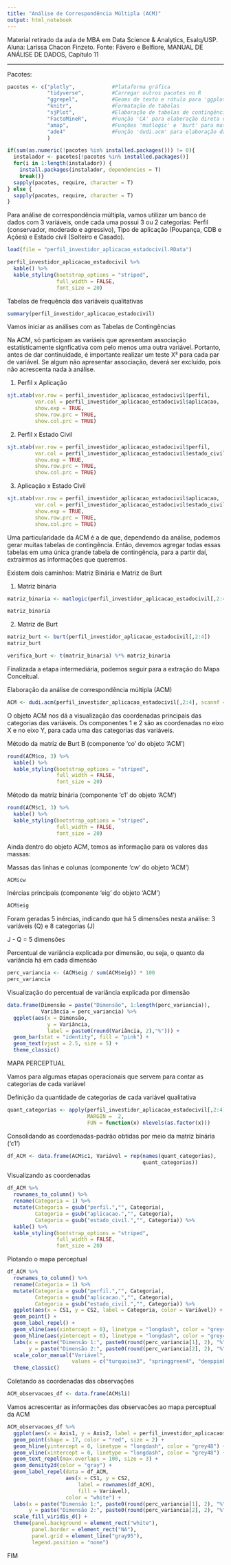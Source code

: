 ---
title: "Análise de Correspondência Múltipla (ACM)"
output: html_notebook
---

Material retirado da aula de MBA em Data Science & Analytics, Esalq/USP. Aluna: Larissa Chacon Finzeto.
Fonte: Fávero e Belfiore, MANUAL DE ANÁLISE DE DADOS, Capítulo 11

---

Pacotes:

```{r}
pacotes <- c("plotly",            #Plataforma gráfica
             "tidyverse",         #Carregar outros pacotes no R
             "ggrepel",           #Geoms de texto e rótulo para 'ggplot2', que ajudam a evitar sobreposição de textos
             "knitr",             #Formatação de tabelas
             "sjPlot",            #Elaboração de tabelas de contingência
             "FactoMineR",        #Função 'CA' para elaboração direta da Anacor
             "amap",              #Funções 'matlogic' e 'burt' para matrizes binária e de Burt
             "ade4"               #Função 'dudi.acm' para elaboração da ACM
             )

if(sum(as.numeric(!pacotes %in% installed.packages())) != 0){
  instalador <- pacotes[!pacotes %in% installed.packages()]
  for(i in 1:length(instalador)) {
    install.packages(instalador, dependencies = T)
    break()}
  sapply(pacotes, require, character = T) 
} else {
  sapply(pacotes, require, character = T) 
}
```

Para análise de correspondência múltipla, vamos utilizar um banco de dados com 3 variáveis, onde cada uma possui 3 ou 2 categorias: Perfil (conservador, moderado e agressivo), Tipo de aplicação (Poupança, CDB e Ações) e Estado civil (Solteiro e Casado).

```{r}

load(file = "perfil_investidor_aplicacao_estadocivil.RData")

perfil_investidor_aplicacao_estadocivil %>%
  kable() %>%
  kable_styling(bootstrap_options = "striped", 
                full_width = FALSE,
                font_size = 20)
```

Tabelas de frequência das variáveis qualitativas

```{r}

summary(perfil_investidor_aplicacao_estadocivil)

```

Vamos iniciar as análises com as Tabelas de Contingências

Na ACM, só participam as variáeis que apresentam associação estatisticamente signficativa com pelo menos uma outra variável. Portanto, antes de dar continuidade, é importante realizar um teste X² para cada par de variável. Se algum não apresentar associação, deverá ser excluído, pois não acrescenta nada à análise.

(1) Perfil x Aplicação

```{r}

sjt.xtab(var.row = perfil_investidor_aplicacao_estadocivil$perfil,
         var.col = perfil_investidor_aplicacao_estadocivil$aplicacao,
         show.exp = TRUE,
         show.row.prc = TRUE,
         show.col.prc = TRUE)

```

(2) Perfil x Estado Civil

```{r}

sjt.xtab(var.row = perfil_investidor_aplicacao_estadocivil$perfil,
         var.col = perfil_investidor_aplicacao_estadocivil$estado_civil,
         show.exp = TRUE,
         show.row.prc = TRUE,
         show.col.prc = TRUE)

```

(3) Aplicação x Estado Civil

```{r}

sjt.xtab(var.row = perfil_investidor_aplicacao_estadocivil$aplicacao,
         var.col = perfil_investidor_aplicacao_estadocivil$estado_civil,
         show.exp = TRUE,
         show.row.prc = TRUE,
         show.col.prc = TRUE)

```

Uma particularidade da ACM é a de que, dependendo da análise, podemos gerar muitas tabelas de contingência. Então, devemos agregar todas essas tabelas em uma única grande tabela de contingência, para a partir daí, extrairmos as informações que queremos.

Existem dois caminhos: Matriz Binária e Matriz de Burt

(1) Matriz binária

```{r}

matriz_binaria <- matlogic(perfil_investidor_aplicacao_estadocivil[,2:4])

matriz_binaria

```
(2) Matriz de Burt

```{r}

matriz_burt <- burt(perfil_investidor_aplicacao_estadocivil[,2:4])
matriz_burt

verifica_burt <- t(matriz_binaria) %*% matriz_binaria

```

Finalizada a etapa intermediária, podemos seguir para a extração do Mapa Conceitual.

Elaboração da análise de correspondência múltipla (ACM)

```{r}

ACM <- dudi.acm(perfil_investidor_aplicacao_estadocivil[,2:4], scannf = FALSE)

```

O objeto ACM nos dá a visualização das coordenadas principais das categorias das variáveis. Os componentes 1 e 2 são as coordenadas no eixo X e no eixo Y, para cada uma das categorias das variáveis.


Método da matriz de Burt B (componente 'co' do objeto 'ACM')

```{r}

round(ACM$co, 3) %>%
  kable() %>%
  kable_styling(bootstrap_options = "striped",
                full_width = FALSE,
                font_size = 20)

```

Método da matriz binária (componente 'c1' do objeto 'ACM')

```{r}

round(ACM$c1, 3) %>%
  kable() %>%
  kable_styling(bootstrap_options = "striped",
                full_width = FALSE,
                font_size = 20)

```

Ainda dentro do objeto ACM, temos as informação para os valores das massas:

Massas das linhas e colunas (componente 'cw' do objeto 'ACM')

```{r}

ACM$cw

```
Inércias principais (componente 'eig' do objeto 'ACM')

```{r}

ACM$eig

```
Foram geradas 5 inércias, indicando que há 5 dimensões nesta análise: 3 variáveis (Q) e 8 categorias (J)

J - Q = 5 dimensões

Percentual de variância explicada por dimensão, ou seja, o quanto da variância há em cada dimensão

```{r}

perc_variancia <- (ACM$eig / sum(ACM$eig)) * 100
perc_variancia

```
Visualização do percentual de variância explicada por dimensão

```{r}

data.frame(Dimensão = paste("Dimensão", 1:length(perc_variancia)),
           Variância = perc_variancia) %>%
  ggplot(aes(x = Dimensão,
             y = Variância,
             label = paste0(round(Variância, 2),"%"))) +
  geom_bar(stat = "identity", fill = "pink") +
  geom_text(vjust = 2.5, size = 5) +
  theme_classic()

```

MAPA PERCEPTUAL

Vamos para algumas etapas operacionais que servem para contar as categorias de cada variável

Definição da quantidade de categorias de cada variável qualitativa

```{r}

quant_categorias <- apply(perfil_investidor_aplicacao_estadocivil[,2:4],
                          MARGIN =  2,
                          FUN = function(x) nlevels(as.factor(x)))

```

Consolidando as coordenadas-padrão obtidas por meio da matriz binária ('c1')

```{r}
df_ACM <- data.frame(ACM$c1, Variável = rep(names(quant_categorias),
                                            quant_categorias))
```

Visualizando as coordenadas

```{r}

df_ACM %>%
  rownames_to_column() %>%
  rename(Categoria = 1) %>%
  mutate(Categoria = gsub("perfil.","", Categoria),
         Categoria = gsub("aplicacao.","", Categoria),
         Categoria = gsub("estado_civil.","", Categoria)) %>%
  kable() %>%
  kable_styling(bootstrap_options = "striped",
                full_width = FALSE,
                font_size = 20)

```

Plotando o mapa perceptual

```{r}
df_ACM %>%
  rownames_to_column() %>%
  rename(Categoria = 1) %>%
  mutate(Categoria = gsub("perfil.","", Categoria),
         Categoria = gsub("aplicacao.","", Categoria),
         Categoria = gsub("estado_civil.","", Categoria)) %>%
  ggplot(aes(x = CS1, y = CS2, label = Categoria, color = Variável)) +
  geom_point() +
  geom_label_repel() +
  geom_vline(aes(xintercept = 0), linetype = "longdash", color = "grey48") +
  geom_hline(aes(yintercept = 0), linetype = "longdash", color = "grey48") +
  labs(x = paste("Dimensão 1:", paste0(round(perc_variancia[1], 2), "%")),
       y = paste("Dimensão 2:", paste0(round(perc_variancia[2], 2), "%"))) +
  scale_color_manual("Variável",
                     values = c("turquoise3", "springgreen4", "deeppink1")) +
  theme_classic()
```

Coletando as coordenadas das observações

```{r}

ACM_observacoes_df <- data.frame(ACM$li)

```

Vamos acrescentar as informações das observacões ao mapa perceptual da ACM

```{r}
ACM_observacoes_df %>% 
  ggplot(aes(x = Axis1, y = Axis2, label = perfil_investidor_aplicacao$estudante)) +
  geom_point(shape = 17, color = "red", size = 2) +
  geom_hline(yintercept = 0, linetype = "longdash", color = "grey48") +
  geom_vline(xintercept = 0, linetype = "longdash", color = "grey48") +
  geom_text_repel(max.overlaps = 100, size = 3) +
  geom_density2d(color = "gray") +
  geom_label_repel(data = df_ACM, 
                   aes(x = CS1, y = CS2, 
                       label = rownames(df_ACM), 
                       fill = Variável), 
                   color = "white") +
  labs(x = paste("Dimensão 1:", paste0(round(perc_variancia[1], 2), "%")),
       y = paste("Dimensão 2:", paste0(round(perc_variancia[2], 2), "%"))) +
  scale_fill_viridis_d() +
  theme(panel.background = element_rect("white"),
        panel.border = element_rect("NA"),
        panel.grid = element_line("gray95"),
        legend.position = "none")
```

FIM